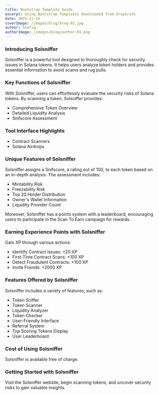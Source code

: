 ```yaml
---
title: Bootstrap Template Guide
excerpt: Using Bootstrap Templates Downloaded from GrayGrids
date: 2025-12-24
coverImage: /images/blog/blog-01.jpg
author: Shafiq
authorImage: /images/blog/author-01.png
---
```


### Introducing Solsniffer

Solsniffer is a powerful tool designed to thoroughly check for security issues in Solana tokens. It helps users analyze token holders and provides essential information to avoid scams and rug pulls.

### Key Functions of Solsniffer

With Solsniffer, users can effortlessly evaluate the security risks of Solana tokens. By scanning a token, Solsniffer provides:

-   Comprehensive Token Overview
-   Detailed Liquidity Analysis
-   Snifscore Assessment

### Tool Interface Highlights

-   Contract Scanners
-   Solana Airdrops

### Unique Features of Solsniffer

Solsniffer assigns a Snifscore, a rating out of 100, to each token based on an in-depth analysis. The assessment includes:

-   Mintability Risk
-   Freezability Risk
-   Top 20 Holder Distribution
-   Owner's Wallet Information
-   Liquidity Provider Count

Moreover, Solsniffer has a points system with a leaderboard, encouraging users to participate in the Scan To Earn campaign for rewards.

### Earning Experience Points with Solsniffer

Gain XP through various actions:

-   Identify Contract Issues: +20 XP
-   First-Time Contract Scans: +100 XP
-   Detect Fraudulent Contracts: +100 XP
-   Invite Friends: +2000 XP

### Features Offered by Solsniffer

Solsniffer includes a variety of features, such as:

-   Token Sniffer
-   Token Scanner
-   Liquidity Analyzer
-   Token Checker
-   User-Friendly Interface
-   Referral System
-   Top Scoring Tokens Display
-   User Leaderboard

### Cost of Using Solsniffer

Solsniffer is available free of charge.

### Getting Started with Solsniffer

Visit the Solsniffer website, begin scanning tokens, and uncover security risks to gain valuable insights.